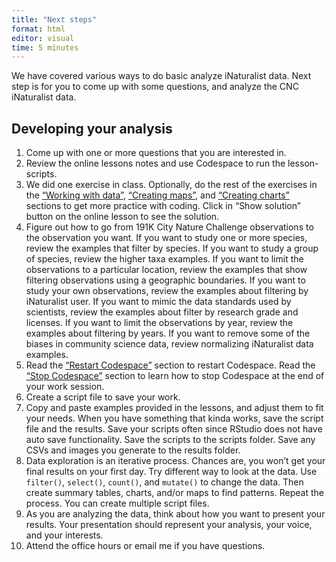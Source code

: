 ```yaml
---
title: "Next steps"
format: html
editor: visual
time: 5 minutes
---
```


We have covered various ways to do basic analyze iNaturalist data. Next step is for you to come up with some questions, and analyze the CNC iNaturalist data.

## Developing your analysis

1.  Come up with one or more questions that you are interested in.
2.  Review the online lessons notes and use Codespace to run the lesson-scripts.
3.  We did one exercise in class. Optionally, do the rest of the exercises in the ["Working with data"](working-with-data.qmd), ["Creating maps"](creating-maps.qmd), and ["Creating charts"](creating-charts.qmd) sections to get more practice with coding. Click in "Show solution" button on the online lesson to see the solution.
4.  Figure out how to go from 191K City Nature Challenge observations to the observation you want. If you want to study one or more species, review the examples that filter by species. If you want to study a group of species, review the higher taxa examples. If you want to limit the observations to a particular location, review the examples that show filtering observations using a geographic boundaries. If you want to study your own observations, review the examples about filtering by iNaturalist user. If you want to mimic the data standards used by scientists, review the examples about filter by research grade and licenses. If you want to limit the observations by year, review the examples about filtering by years. If you want to remove some of the biases in community science data, review normalizing iNaturalist data examples.
5.  Read the ["Restart Codespace"](https://wykhuh.github.io/after-inaturalist-r/lessons/setup.html#restart-codespace) section to restart Codespace. Read the ["Stop Codespace"](https://wykhuh.github.io/after-inaturalist-r/lessons/setup.html#stop-codespace) section to learn how to stop Codespace at the end of your work session.
6.  Create a script file to save your work.
7.  Copy and paste examples provided in the lessons, and adjust them to fit your needs. When you have something that kinda works, save the script file and the results. Save your scripts often since RStudio does not have auto save functionality. Save the scripts to the scripts folder. Save any CSVs and images you generate to the results folder.
8.  Data exploration is an iterative process. Chances are, you won't get your final results on your first day. Try different way to look at the data. Use `filter()`, `select()`, `count()`, and `mutate()` to change the data. Then create summary tables, charts, and/or maps to find patterns. Repeat the process. You can create multiple script files.
9.  As you are analyzing the data, think about how you want to present your results. Your presentation should represent your analysis, your voice, and your interests. 
10. Attend the office hours or email me if you have questions.

